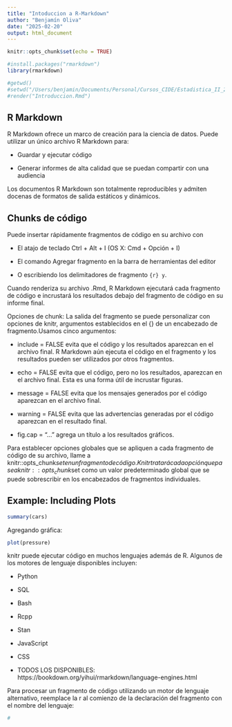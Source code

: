 ```yaml
---
title: "Intoduccion a R-Markdown"
author: "Benjamín Oliva"
date: "2025-02-20"
output: html_document
---
```


```r
knitr::opts_chunk$set(echo = TRUE)

#install.packages("rmarkdown")
library(rmarkdown)

#getwd()
#setwd("/Users/benjamin/Documents/Personal/Cursos_CIDE/Estadistica_II_2025/Estadistica_II_2025/02 Código/R/Intro_to_Markdown")
#render("Introduccion.Rmd")
```

## R Markdown

R Markdown ofrece un marco de creación para la ciencia de datos. Puede utilizar un único archivo R Markdown para:

* Guardar y ejecutar código

* Generar informes de alta calidad que se puedan compartir con una audiencia

Los documentos R Markdown son totalmente reproducibles y admiten docenas de formatos de salida estáticos y dinámicos. 

## Chunks de código
Puede insertar rápidamente fragmentos de código en su archivo con

* El atajo de teclado Ctrl + Alt + I (OS X: Cmd + Opción + I)

* El comando Agregar fragmento en la barra de herramientas del editor

* O escribiendo los delimitadores de fragmento ```{r} y ```.

Cuando renderiza su archivo .Rmd, R Markdown ejecutará cada fragmento de código e incrustará los resultados debajo del fragmento de código en su informe final.

Opciones de chunk: La salida del fragmento se puede personalizar con opciones de knitr, argumentos establecidos en el {} de un encabezado de fragmento.Usamos cinco argumentos:

* include = FALSE evita que el código y los resultados aparezcan en el archivo final. R Markdown aún ejecuta el código en el fragmento y los resultados pueden ser utilizados por otros fragmentos.

* echo = FALSE evita que el código, pero no los resultados, aparezcan en el archivo final. Esta es una forma útil de incrustar figuras.

* message = FALSE evita que los mensajes generados por el código aparezcan en el archivo final.

* warning = FALSE evita que las advertencias generadas por el código aparezcan en el resultado final.

* fig.cap = "..." agrega un título a los resultados gráficos.

Para establecer opciones globales que se apliquen a cada fragmento de código de su archivo, llame a knitr::opts_chunk$set en un fragmento de código. Knitr tratará cada opción que pase a knitr::opts_chunk$set como un valor predeterminado global que se puede sobrescribir en los encabezados de fragmentos individuales.

## Example: Including Plots

```r
summary(cars)
```

Agregando gráfica:
```r
plot(pressure)
```

knitr puede ejecutar código en muchos lenguajes además de R. Algunos de los motores de lenguaje disponibles incluyen:

* Python

* SQL

* Bash

* Rcpp

* Stan

* JavaScript

* CSS

* TODOS LOS DISPONIBLES: https://bookdown.org/yihui/rmarkdown/language-engines.html

Para procesar un fragmento de código utilizando un motor de lenguaje alternativo, reemplace la r al comienzo de la declaración del fragmento con el nombre del lenguaje:

```bash
#
```

